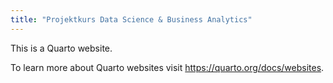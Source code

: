 ```yaml
---
title: "Projektkurs Data Science & Business Analytics"
---
```


This is a Quarto website.

To learn more about Quarto websites visit <https://quarto.org/docs/websites>.


